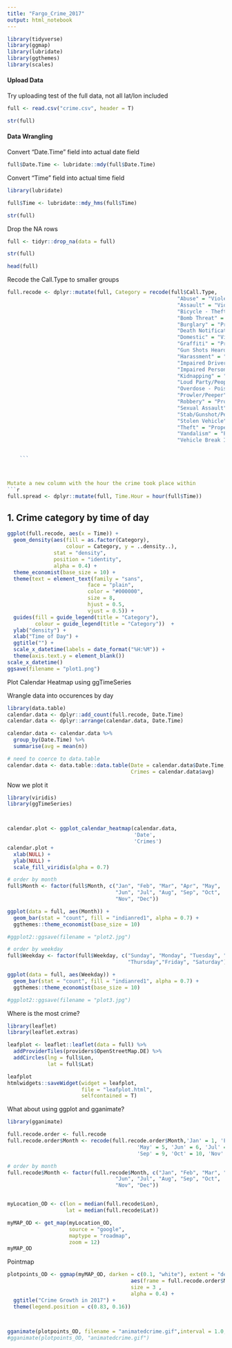 ```yaml
---
title: "Fargo_Crime_2017"
output: html_notebook
---
```


```r
library(tidyverse)
library(ggmap)
library(lubridate)
library(ggthemes)
library(scales)
```


#### Upload Data

Try uploading test of the full data, not all lat/lon included
```r
full <- read.csv("crime.csv", header = T)
```

```r
str(full)
```
#### Data Wrangling

Convert "Date.Time" field into actual date field
```r
full$Date.Time <- lubridate::mdy(full$Date.Time)
```


Convert "Time" field into actual time field
```r
library(lubridate)

full$Time <- lubridate::mdy_hms(full$Time)

```


```r
str(full)
```


Drop the NA rows
```r
full <- tidyr::drop_na(data = full)
```

```r
str(full)
```


```r
head(full)
```

Recode the Call.Type to smaller groups
```r
full.recode <- dplyr::mutate(full, Category = recode(full$Call.Type,   # make new categories
                                                       "Abuse" = "Violent",
                                                       "Assault" = "Violent",
                                                       "Bicycle - Theft" = "Property",
                                                       "Bomb Threat" = "Violent",
                                                       "Burglary" = "Property",
                                                       "Death Notification" = "Violent",
                                                       "Domestic" = "Violent",
                                                       "Graffiti" = "Property",
                                                       "Gun Shots Heard" = "Violent",
                                                       "Harassment" = "Violent",
                                                       "Impaired Driver" = "Drugs/Alcohol",
                                                       "Impaired Person" = "Drugs/Alcohol",
                                                       "Kidnapping" = "Violent",
                                                       "Loud Party/People" = "Drugs/Alcohol",
                                                       "Overdose - Poisoning" = "Drugs/Alcohol",
                                                       "Prowler/Peeper" = "Violent",
                                                       "Robbery" = "Property", 
                                                       "Sexual Assault" = "Violent",
                                                       "Stab/Gunshot/Penetrating" = "Violent",
                                                       "Stolen Vehicle" = "Property",
                                                       "Theft" = "Property",
                                                       "Vandalism" = "Property",
                                                       "Vehicle Break In" = "Property"))


    ```



Mutate a new column with the hour the crime took place within
```r
full.spread <- dplyr::mutate(full, Time.Hour = hour(full$Time))
```




## 1. Crime category by time of day
```r

ggplot(full.recode, aes(x = Time)) + 
  geom_density(aes(fill = as.factor(Category),
                   colour = Category, y = ..density..),
               stat = "density",
               position = "identity",
               alpha = 0.4) + 
  theme_economist(base_size = 10) + 
  theme(text = element_text(family = "sans",
                          face = "plain",
                          color = "#000000",
                          size = 8,
                          hjust = 0.5,
                          vjust = 0.5)) + 
  guides(fill = guide_legend(title = "Category"), 
         colour = guide_legend(title = "Category"))  + 
  ylab("density") + 
  xlab("Time of Day") + 
  ggtitle("") +
  scale_x_datetime(labels = date_format("%H:%M")) + 
  theme(axis.text.y = element_blank()) 
scale_x_datetime()
ggsave(filename = "plot1.png")
```










Plot Calendar Heatmap
using ggTimeSeries

Wrangle data into occurences by day
```r
library(data.table)
calendar.data <- dplyr::add_count(full.recode, Date.Time)
calendar.data <- dplyr::arrange(calendar.data, Date.Time)

calendar.data <- calendar.data %>% 
  group_by(Date.Time) %>% 
  summarise(avg = mean(n))

# need to coerce to data.table
calendar.data <- data.table::data.table(Date = calendar.data$Date.Time,
                                        Crimes = calendar.data$avg)
```

Now we plot it
```r
library(viridis)
library(ggTimeSeries)



calendar.plot <- ggplot_calendar_heatmap(calendar.data,
                                         'Date',
                                         'Crimes') 
calendar.plot +
  xlab(NULL) +
  ylab(NULL) +
  scale_fill_viridis(alpha = 0.7)

```

```r
# order by month
full$Month <- factor(full$Month, c("Jan", "Feb", "Mar", "Apr", "May",
                                   "Jun", "Jul", "Aug", "Sep", "Oct",
                                   "Nov", "Dec"))

ggplot(data = full, aes(Month)) +
  geom_bar(stat = "count", fill = "indianred1", alpha = 0.7) +
  ggthemes::theme_economist(base_size = 10) 

#ggplot2::ggsave(filename = "plot2.jpg")
```

```r
# order by weekday
full$Weekday <- factor(full$Weekday, c("Sunday", "Monday", "Tuesday", "Wednesday",
                                       "Thursday","Friday", "Saturday"))

ggplot(data = full, aes(Weekday)) +
  geom_bar(stat = "count", fill = "indianred1", alpha = 0.7) +
  ggthemes::theme_economist(base_size = 10) 

#ggplot2::ggsave(filename = "plot3.jpg")
```







Where is the most crime?

```r
library(leaflet)
library(leaflet.extras)
```

```r
leafplot <- leaflet::leaflet(data = full) %>%
  addProviderTiles(providers$OpenStreetMap.DE) %>%
  addCircles(lng = full$Lon,
             lat = full$Lat)

leafplot
htmlwidgets::saveWidget(widget = leafplot,
                        file = "leafplot.html",
                        selfcontained = T)
```


What about using ggplot and gganimate?


```r
library(gganimate)
```

```r
full.recode.order <- full.recode
full.recode.order$Month <- recode(full.recode.order$Month,'Jan' = 1, 'Feb' = 2, 'Mar' = 3, 'Apr' = 4,
                                          'May' = 5, 'Jun' = 6, 'Jul' = 7, 'Aug' = 8,
                                          'Sep' = 9, 'Oct' = 10, 'Nov' = 11, 'Dec' = 12)
```


```r
# order by month
full.recode$Month <- factor(full.recode$Month, c("Jan", "Feb", "Mar", "Apr", "May",
                                   "Jun", "Jul", "Aug", "Sep", "Oct",
                                   "Nov", "Dec"))


myLocation_OD <- c(lon = median(full.recode$Lon),
                   lat = median(full.recode$Lat))

myMAP_OD <- get_map(myLocation_OD,
                    source = "google",
                    maptype = "roadmap",
                    zoom = 12)
myMAP_OD
```

Pointmap
```r


plotpoints_OD <- ggmap(myMAP_OD, darken = c(0.1, "white"), extent = "device") + geom_point(data = full.recode.order,
                                        aes(frame = full.recode.order$Month, cumulative = TRUE, x = Lon, y = Lat, color = Category),
                                        size = 3 ,
                                        alpha = 0.4) +
  ggtitle("Crime Growth in 2017") +
  theme(legend.position = c(0.83, 0.16)) 
  


gganimate(plotpoints_OD, filename = "animatedcrime.gif",interval = 1.0, title_frame = F)
#gganimate(plotpoints_OD, "animatedcrime.gif")

```


